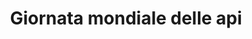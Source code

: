 ---
title: "Giornata mondiale delle api"
description: "Il 20 Maggio di ogni anno si celebra la giornata mondiale delle api improntata a sensibilizzare l'opinione pubblica sull'importanza degli impollinatori. È stata introdotta il 18 ottobre 2017, si è scelto il 20 Maggio poichè coincide con la nascita di Anton Jansa che fu un pioniere delle tecniche di apicoltura nel suo paese natale, la Slovenia.

Nei Monti Lepini, area ricca di biodiversità nel Lazio, le api svolgono un ruolo fondamentale nell'impollinazione delle piante locali, contribuendo alla salute degli ecosistemi e all'agricoltura locale. In occasione della Giornata Mondiale delle Api, diverse iniziative sono state promosse per coinvolgere la comunità locale nella tutela di questi insetti vitali. Ad esempio, l'associazione del Biodistretto Etrusco Romano ha organizzato eventi per sensibilizzare sull'importanza delle api e promuovere pratiche agricole sostenibili."
---